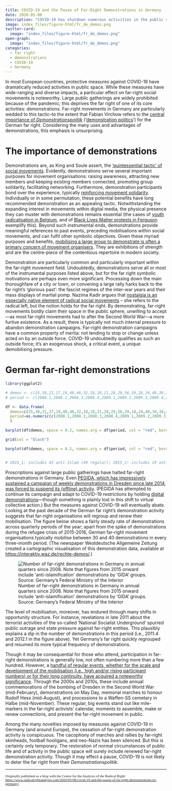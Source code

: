 ```yaml
---
title: COVID-19 and the Pause of Far-Right Demonstrations in Germany
date: 2020-05-08
description: "COVID-19 has shutdown numerous activities in the public spaces of Europe—including far-right demonstrations. Yet the relaxation of protective measures will surely bring renewed far-right demonstration activity."
image: index_files/figure-html/fr_de_demos.png
twitter-card:
  image: "index_files/figure-html/fr_de_demos.png"
open-graph:
  image: "index_files/figure-html/fr_de_demos.png"
categories:
  - far right
  - demonstrations
  - COVID-19
  - Germany
---
```



In most European countries, protective measures against COVID-19 have dramatically reduced activities in public space. While these measures have wide-ranging and diverse impacts, a particular effect on far-right social movements is noteworthy. Large public gatherings are widely prohibited because of the pandemic; this deprives the far right of one of its core activities: demonstrations. Far-right movements in Germany are particularly wedded to this tactic–to the extent that Fabian Virchow refers to the [central importance of *Demonstrationspolitik*](https://www.fachportal-paedagogik.de/literatur/vollanzeige.html?FId=765085#vollanzeige) (‘[demonstration politics](https://www.vielfalt-mediathek.de/mediathek/4300/dagegen-und-dann-rechtsextreme-stra-enpolitik-und-zivilgesellschaftliche-gegenst.html)’) for the German far right. Considering the many uses and advantages of demonstrations, this emphasis is unsurprising.

# The importance of demonstrations

Demonstrations are, as King and Soule assert, the [‘quintessential tactic’ of social movements](https://journals.sagepub.com/doi/abs/10.2189/asqu.52.3.413?casa_token=ilPijUR93twAAAAA:D5cqobbmjNA0hCRiMMPNxJ1QdaY872E0Vy6ioF4mv08ygpEu1Whsx4LbM28AHkNSRXgFITjRBnw). Evidently, demonstrations serve several important purposes for movement organisations: raising awareness, attracting new members and keeping existing members connected, promoting group solidarity, facilitating networking. Furthermore, demonstration participants bond over the experience, typically [reinforcing movement solidarity](https://www.cambridge.org/core/books/challenging-codes/5B604C6355B636022120D57E744128BA). Individually or in some permutation, these potential benefits have long recommended demonstration as an appealing tactic. Notwithstanding the expanding interest in movements within digital media, the physical presence they can muster with demonstrations remains essential (the cases of [youth radicalisation in Belgium](https://www.ijcv.org/index.php/ijcv/article/view/3084), and of [Black Lives Matter protests in Ferguson](https://www.tandfonline.com/doi/abs/10.1080/14742837.2018.1533810) exemplify this). Beyond such instrumental ends, demonstrations provide meaningful references to past events, preceding mobilisations within social movements, and can fulfil other symbolic objectives. Given these myriad purposes and benefits, [mobilising a large group to demonstrate is often a primary concern of movement organisers](https://doi.org/10.17813/maiq.16.2.h686775x423496wh). They are exhibitions of strength and are the centre-piece of the contentious repertoire in modern society.

Demonstration are particularly common and particularly important within the far-right movement field. Undoubtedly, demonstrations serve all or most of the instrumental purposes listed above, but for the far right symbolic motivations are perhaps even more significant. Processing down the main thoroughfare of a city or town, or convening a large rally harks back to the far right’s ‘glorious past’: the fascist regimes of the inter-war years and their mass displays of martial pomp. Nazima Kadir argues that [nostalgia is an especially native element of radical social movements](https://manchesteruniversitypress.co.uk/9781784994112/) – she refers to the radical left, but the notion holds for the far right. By demonstrating, far-right movements boldly claim their space in the public sphere, unwilling to accept---as most far-right movements had to after the Second World War---a more furtive existence. As a result, there is typically not much internal pressure to abandon demonstration campaigns. Far-right demonstration campaigns have a common property of inertia: not tending to stop or change unless acted on by an outside force. COVID-19 undoubtedly qualifies as such an outside force; it’s an exogenous shock, a critical event,  a unique demobilising pressure.

# German far-right demonstrations

```r
library(ggplot2)

# demos <- c(25,30,21,27,19,40,46,32,18,18,21,28,29,56,39,18,24,40,30,38,48,42,45,51,44,65,35,33,92,99,109,277,196,121,83,80,48,62,48,26,37,56,39,60,30,36,23,41)
# period <- c(2008.1,2008.2,2008.3,2008.4,2009.1,2009.2,2009.3,2009.4,2010.1,2010.2,2010.3,2010.4,2011.1,2011.2,2011.3,2011.4,2012.1,2012.2,2012.3,2012.4,2013.1,2013.2,2013.3,2013.4,2014.1,2014.2,2014.3,2014.4,2015.1,2015.2,2015.3,2015.4,2016.1,2016.2,2016.3,2016.4,2017.1,2017.2,2017.3,2017.4,2018.1,2018.2,2018.3,2018.4,2019.1,2019.2,2019.3,2019.4)

df <- data.frame(
  demos=c(25,30,21,27,19,40,46,32,18,18,21,28,29,56,39,18,24,40,30,38,48,42,45,51,44,65,35,33,92,99,109,277,196,121,83,80,48,62,48,26,37,56,39,60,30,36,23,41) ,
  period=as.numeric(c(2008.1,2008.2,2008.3,2008.4,2009.1,2009.2,2009.3,2009.4,2010.1,2010.2,2010.3,2010.4,2011.1,2011.2,2011.3,2011.4,2012.1,2012.2,2012.3,2012.4,2013.1,2013.2,2013.3,2013.4,2014.1,2014.2,2014.3,2014.4,2015.1,2015.2,2015.3,2015.4,2016.1,2016.2,2016.3,2016.4,2017.1,2017.2,2017.3,2017.4,2018.1,2018.2,2018.3,2018.4,2019.1,2019.2,2019.3,2019.4))
  )

barplot(df$demos, space = 0.2, names.arg = df$period, col = "red", border = TRUE, ylab = "Number of far-right demonstrations in Germany", ylim = c(0,300), axes = TRUE, las=2)

grid(col = "black")

barplot(df$demos, space = 0.2, names.arg = df$period, col = "red", border = TRUE, ylab = "Number of far-right demonstrations in Germany", ylim = c(0,300), axes = TRUE, las=2, add = T)


# 2015_1: includes 43 anti-Islam (49 regular); 2015_2: includes 19 anti-Islam (72 regular); 2015_3: includes 26 anti-Islam (83 regular); 2015_4: includes 70 anti-Islam (207 regular); 2016_1: includes 79 anti-Islam (117 regular); 2016_2: includes 48 anti-Islam (73 regular); 2016_3: includes 32 anti-Islam (51 regular); 2016_4: includes 36 anti-Islam (44 regular); 2017_1: includes 32 anti-Islam (16 regular); 2017_2: includes 22 anti-Islam (40 regular); 2017_3: includes 20 anti-Islam (28 regular); 2017_4: includes 9 anti-Islam (17 regular); 2018_1: includes 15 anti-Islam (22 regular); 2018_2: includes 19 anti-Islam (37 regular); 2018_3: includes 16 anti-Islam (23 regular); 2018_4: includes 17 anti-Islam (43 regular); 2019_1: includes 3 anti-Islam (27 regular); 2019_2: includes 3 anti-Islam (33 regular); 2019_3: includes 0 anti-Islam (23 regular); 2019_4: includes 3 anti-Islam (38 regular)


```


Proscriptions against large public gatherings have halted far-right demonstrations in Germany. Even [PEGIDA, which has impressively sustained a campaign of weekly demonstrations in Dresden since late 2014, was forced to suspend its (offline) activity](https://www.radicalrightanalysis.com/2020/04/07/germany-is-the-covid-19-pandemic-weakening-the-far-right/). (PEGIDA has attempted to continue its campaign and adapt to COVID-19 restrictions by holding [digital demonstrations](https://www.belltower.news/chemnitz-dresden-rechtsextreme-mobilisierung-in-coronavirus-zeiten-98543/)---though something is plainly lost in this shift to virtual collective action.) But the measures against COVID-19 will eventually abate. Looking at the past decade of the German far right’s demonstration activity suggests that far-right organisations will regroup and renew their mobilisation. The figure below shows a fairly steady rate of demonstrations across quarterly periods of the year; apart from the spike of demonstrations during the refugee crisis of 2015-2016, German far-right movement organisations typically mobilise between 30 and 40 demonstrations in every three-month period. (The newspaper Westdeutsche Allgemeine Zeitung created a cartographic visualisation of this demonstration data, available at <https://interaktiv.waz.de/rechte-demos/>.)

![Number of far-right demonstrations in Germany in annual quarters since 2008. Note that figures from 2015 onward include ‘anti-islamification’ demonstrations by ‘GIDA’ groups. Source: Germany’s Federal Ministry of the Interior](fr_de_demos.png)

The level of mobilisation, moreover, has endured through many shifts in opportunity structure. For instance, revelations in late 2011 about the terrorist activities of the so-called ‘National Socialist Underground’ spurred public outrage and state pressure against far-right entities. This plausibly explains a dip in the number of demonstrations in this period (i.e., 2011.4 and 2012.1 in the figure above). Yet Germany’s far right quickly regrouped and resumed its more typical frequency of demonstrations.

Though it may be consequential for those who attend, participation in far-right demonstrations is generally low, not often numbering more than a few hundred. However, a [handful of regular events, whether for the scale and development of the mobilisation (i.e., high and/or rising participant numbers) or for their long continuity, have acquired a noteworthy significance](https://www.buendnis-toleranz.de/service/publikationen/168437/sammelband-wunsiedel-ist-bunt-nicht-braun). Through the 2000s and 2010s, these include annual commemorations of the bombing of Dresden in the Second World War (mid-February), demonstrations on May Day, memorial marches to honour Rudolf Hess (mid-August), and processions to a Waffen-SS cemetary in Halbe (mid-November). These regular, big events stand out like mile-markers in the far-right activists’ calendar, moments to assemble, make or renew connections, and present the far-right movement in public.

Among the many novelties imposed by measures against COVID-19 in Germany (and around Europe), the cessation of far-right demonstration activity is conspicuous. The cacophony of marches and rallies by far-right skinheads, football hooligans, and neo-Nazis has been silenced. But this is certainly only temporary. The restoration of normal circumstances of public life and of activity in the public space will surely include renewed far-right demonstration activity. Though it may effect a pause, COVID-19 is not likely to deter the far right from their *Demonstrationspolitik*.

******

<span style="font-family:Garamond; font-size:0.8em;">Originally published as a blog with the Centre for the Analysis of the Radical Right: <a href="https://www.radicalrightanalysis.com/2020/05/08/covid-19-and-the-pause-of-far-right-demonstrations-in-germany/">https://www.radicalrightanalysis.com/2020/05/08/covid-19-and-the-pause-of-far-right-demonstrations-in-germany/</a></span>
